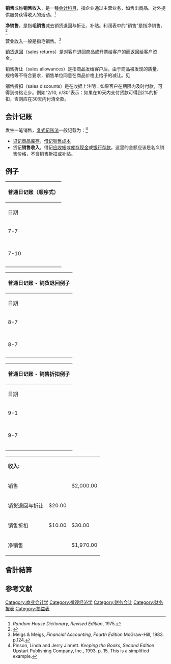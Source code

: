 '''销售'''或称'''销售收入'''，是一種[[会计科目|会计科目]]，指企业通过主营业务，如售出商品、对外提供服务获得收入的活动。<ref>''Random House Dictionary, Revised Edition'', 1975.</ref>

'''净销售'''，是指'''毛销售'''减去销货退回与折让、补贴。利润表中的“销售”是指净销售。<ref>{{Cite book | last1 = Williams | first1 = Jan R. | last2 = Haka | first2 = Susan F. | last3 = Bettner | first3 = Mark S. | last4 = Carcello | first4 = Joseph V. | title = Financial Accounting | url = https://archive.org/details/financialaccount0000unse_m6q3 | location = Boston, Mass | edition = 12th | publisher = [[McGraw-Hill|McGraw-Hill/Irwin]] | year = 2006 | pages = [https://archive.org/details/financialaccount0000unse_m6q3/page/261 261]–263 | isbn = 0-07-288467-3 }}</ref>

[[营业收入|营业收入]]一般是指毛销售。<ref>Meigs & Meigs, ''Financial Accounting, Fourth Edition'' McGraw-Hill, 1983. p.124.</ref> 

[[销货退回|销货退回]]（sales returns）是对客户退回商品或开票给客户的{{tsl|en|credit note|贷记通知单}}而返回给客户资金。  

销售折让（sales allowances）是指商品发给客户后，由于商品被发现的质量、规格等不符合要求，销售单位同意在商品价格上给予的减让。见{{tsl|en|credit note|贷记通知单}}

销售折扣（sales discounts）是在收据上注明：如果客户在期限内及时付款，可得到价格让步。例如“2/10, n/30”表示：如果在10天内支付货款可得到2%的折扣，否则应在30天内付清全款。

==会计记账==
发生一笔销售，[[复式记账法|复式记账法]]一般记载为：<ref>Pinson, Linda and Jerry Jinnett. ''Keeping the Books, Second Edition'' Upstart Publishing Company, Inc., 1993. p. 15. This is a simplified example.</ref>
* [[贷记|贷记]][[商品库存|商品库存]]，[[借记|借记]][[销售成本|销售成本]]
* 贷记'''销售收入'''，借记[[应收帐|应收帐]]或[[库存现金|库存现金]]或[[银行存款|银行存款]]。这里的金额应该是名义销售价格，不含销售折扣或补贴。
==例子==
{| class="wikitable"  
|-
! colspan="4"|普通日记账（顺序式）
|-
! 日期
! 条目描述
! 借方
! 贷方
|-
| 7-7
| 现金
| align="right"|200.00
| 
|-
|
|   销售
| 
| align="right"|200.00
|-
|
| 销售10本书，20%折扣。
| 
| 
|-
| 7-10
| 应收帐
| align="right"|125.00
| 
|-
|
|   服务
| 
| align="right"|125.00
|-
|
| 咨询费 
| 
| 
|}
  
 

{| class="wikitable"  
|-
! colspan="4"|普通日记账 - 销货退回例子
|-
! 日期
! 条目描述
! 借方
! 贷方
|-
| 8-7
| 销货退回与销售折让
| align="right"|20.00
| 
|-
|
|   应收帐
| 
| align="right"|20.00
|-
|
| 已记账的售出商品被客户退货时记账
| 
| 
|-
| 8-7
| 库存
| align="right"|15.00
| 
|-
|
|   销售成本
| 
| align="right"|15.00
|-
|
| 恢复商品库存
| 
| 
|}


{| class="wikitable"  
|-
! colspan="4"|普通日记账 - 销售折扣例子
|-
! 日期
! 条目描述
! 借方
! 贷方
|-
| 9-1
| 应收帐 (客户A)
| align="right"|500.00
| 
|-
|
|   销售
| 
| align="right"|500.00
|-
|
| 商品售出记账, 条款 2/10, n/30.
| 
| 
|-
| 9-7
| 现金
| align="right"|490.00
| 
|-
| 
| 销售折扣
| align="right"|10.00
| 
|-
|
|   应收帐 (客户A)
| 
| align="right"|500.00
|-
|
| A/R 客户A支付, 在2%折扣
| 
| 
|}


{| class="wikitable"
|-
| '''收入:'''
| 
| 
|-
| 销售
| 
| $2,000.00
|-
| 销货退回与折让
| $20.00
| 
|-
| 销售折扣
| $10.00
| $30.00
|-
| 净销售
| 
| $1,970.00
|}
 
==會計結算==
{{會計結算|中文}}
==参考文献==
{{Reflist}}

[[Category:商业会计学|Category:商业会计学]]
[[Category:微观经济学|Category:微观经济学]]
[[Category:财务会计|Category:财务会计]]
[[Category:财务报表|Category:财务报表]]
[[Category:损益表|Category:损益表]]